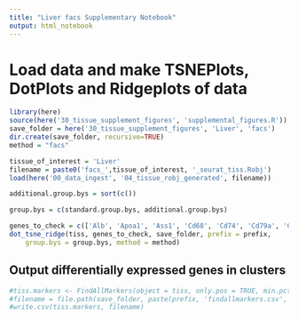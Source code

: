 ```yaml
---
title: "Liver facs Supplementary Notebook"
output: html_notebook
---
```


# Load data and make TSNEPlots, DotPlots and Ridgeplots of data

```r
library(here)
source(here('30_tissue_supplement_figures', 'supplemental_figures.R'))
save_folder = here('30_tissue_supplement_figures', 'Liver', 'facs')
dir.create(save_folder, recursive=TRUE)
method = "facs"

tissue_of_interest = 'Liver'
filename = paste0('facs_',tissue_of_interest, '_seurat_tiss.Robj')
load(here('00_data_ingest', '04_tissue_robj_generated', filename))

additional.group.bys = sort(c())

group.bys = c(standard.group.bys, additional.group.bys)

genes_to_check = c(['Alb', 'Apoa1', 'Ass1', 'Cd68', 'Cd74', 'Cd79a', 'Cd79b', 'Cdh1', 'Clec4f', 'Cxcr6', 'Cyp2e1', 'Cyp2f2', 'Emr1', 'Glul', 'Gstp1', 'Gulo', 'Gzma', 'Hal', 'Hamp', 'Il2rb', 'Irf7', 'Kdr', 'Nkg7', 'Nrp1', 'Oat', 'Oit3', 'Pck1', 'Pecam1', 'Serpina1c', 'Ttr', 'Ubb', 'Zap70'])
dot_tsne_ridge(tiss, genes_to_check, save_folder, prefix = prefix,
    group.bys = group.bys, method = method)
```

## Output differentially expressed genes in clusters

```r
#tiss.markers <- FindAllMarkers(object = tiss, only.pos = TRUE, min.pct = 0.25, thresh.use = 0.25)
#filename = file.path(save_folder, paste(prefix, 'findallmarkers.csv', sep='_'))
#write.csv(tiss.markers, filename)
```
